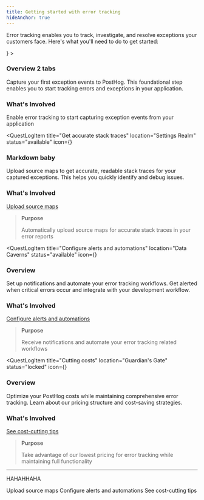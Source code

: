 ```yaml
---
title: Getting started with error tracking
hideAnchor: true
---
```



Error tracking enables you to track, investigate, and resolve exceptions your customers face. Here's what you'll need to do to get started:

<QuestLog>
<QuestLogItem 
  title="Capture your first exception"
  location="Code Sanctuary"
  status="available"
  icon={<IconBox className="w-5 h-5" />}
>

  ### Overview 2 tabs

  Capture your first exception events to PostHog. This foundational step enables you to start tracking errors and exceptions in your application.

  ### What's Involved
  <InstallationPlatforms />

  <CalloutBox type="info" icon="IconInfo" title="Purpose">
    Enable error tracking to start capturing exception events from your application
  </CalloutBox>

</QuestLogItem>

<QuestLogItem 
  title="Get accurate stack traces"
  location="Settings Realm"
  status="available"
  icon={<IconBolt className="w-5 h-5" />}
>

### Markdown baby

Upload source maps to get accurate, readable stack traces for your captured exceptions. This helps you quickly identify and debug issues.

### What's Involved

[Upload source maps](#upload-source-maps)

> **Purpose**
> 
> Automatically upload source maps for accurate stack traces in your error reports

</QuestLogItem>

<QuestLogItem 
title="Configure alerts and automations"
location="Data Caverns"
status="available"
icon={<IconGear className="w-5 h-5" />}
>

### Overview

Set up notifications and automate your error tracking workflows. Get alerted when critical errors occur and integrate with your development workflow.

### What's Involved

[Configure alerts and automations](#configure-alerts)

> **Purpose**
> 
> Receive notifications and automate your error tracking related workflows

</QuestLogItem>

<QuestLogItem 
title="Cutting costs"
location="Guardian's Gate"
status="locked"
icon={<IconPlus className="w-5 h-5" />}
>

### Overview

Optimize your PostHog costs while maintaining comprehensive error tracking. Learn about our pricing structure and cost-saving strategies.

### What's Involved

[See cost-cutting tips](#cutting-costs)

> **Purpose**
> 
> Take advantage of our lowest pricing for error tracking while maintaining full functionality

</QuestLogItem>
</QuestLog>


---

HAHAHHAHA

<Steps>
<Step title="Capture your first exception" badge="required" subtitle="Your goal in this step: Capture your first exception events to PostHog.">
  <InstallationPlatforms />        
</Step>
<Step title="Get accurate stack traces" badge="optional" subtitle="Your goal in this step: automatically upload source maps for your captured stack traces.">
  <CallToAction type="primary" to="#upload-source-maps">
    Upload source maps
  </CallToAction>
</Step>
<Step title="Configure alerts and automations" badge="optional" subtitle="Your goal in this step: Receive notifications and automate your error tracking related workflows.">
  <CallToAction type="primary" to="#configure-alerts">
    Configure alerts and automations
  </CallToAction>
</Step>
<Step title="Cutting costs" badge="optional" subtitle="Your goal in this step: We try to have the lowest pricing for every product. Here's how you can take advantage of our pricing.">
  <CallToAction type="primary" to="#cutting-costs">
    See cost-cutting tips
  </CallToAction>
</Step>
</Steps>